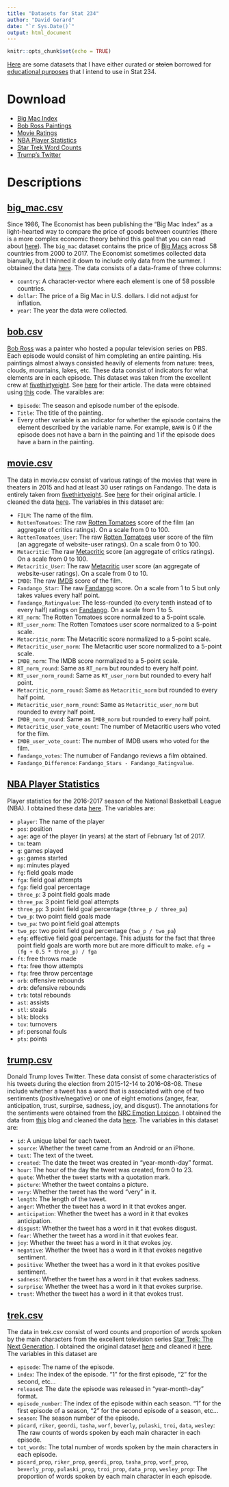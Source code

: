 ---
title: "Datasets for Stat 234"
author: "David Gerard"
date: "`r Sys.Date()`"
output: html_document
---

```{r setup, include=FALSE}
knitr::opts_chunk$set(echo = TRUE)
```

[Here](https://github.com/dcgerard/stat234/tree/master/data) are some datasets that I have either curated or <s>stolen</s> borrowed for [educational purposes](https://en.wikipedia.org/wiki/Fair_use) that I intend to use in Stat 234.

# Download

* <a href="https://github.com/dcgerard/stat234/raw/master/data/big_mac.csv" download>Big Mac Index</a>
* <a href="https://github.com/dcgerard/stat234/raw/master/data/bob.csv" download>Bob Ross Paintings</a>
* <a href="https://github.com/dcgerard/stat234/raw/master/data/movie.csv" download>Movie Ratings</a>
* <a href="https://github.com/dcgerard/stat234/raw/master/data/nba2016.csv" download>NBA Player Statistics</a>
* <a href="https://github.com/dcgerard/stat234/raw/master/data/trek.csv" download>Star Trek Word Counts</a>
* <a href="https://github.com/dcgerard/stat234/raw/master/data/trump.csv" download>Trump's Twitter</a>


# Descriptions

## <a href="https://github.com/dcgerard/stat234/raw/master/data/big_mac.csv" download>big_mac.csv</a>

Since 1986, The Economist has been publishing the "Big Mac Index" as a light-hearted way to compare the price of goods between countries (there is a more complex economic theory behind this goal that you can read about [here](https://en.wikipedia.org/wiki/Purchasing_power_parity)). The `big_mac` dataset contains the price of [Big Macs](https://en.wikipedia.org/wiki/Big_Mac) across 58 countries from 2000 to 2017. The Economist sometimes collected data bianually, but I thinned it down to include only data from the summer. I obtained the data [here](http://www.economist.com/content/big-mac-index). The data consists of a data-frame of three columns:

* `country`: A character-vector where each element is one of 58 possible countries.
* `dollar`: The price of a Big Mac in U.S. dollars. I did not adjust for inflation.
* `year`: The year the data were collected.

## <a href="https://github.com/dcgerard/stat234/raw/master/data/bob.csv" download>bob.csv</a>

[Bob Ross](https://en.wikipedia.org/wiki/Bob_Ross) was a painter who hosted a popular television series on PBS. Each episode would consist of him completing an entire painting. His paintings almost always consisted heavily of elements from nature: trees, clouds, mountains, lakes, etc. These data consist of indicators for what elements are in each episode. This dataset was taken from the excellent crew at [fivethirtyeight](https://github.com/fivethirtyeight/data/tree/master/bob-ross). See [here](https://fivethirtyeight.com/features/a-statistical-analysis-of-the-work-of-bob-ross/) for their article. The data were obtained using [this](https://github.com/dcgerard/stat234/blob/master/analysis/clean_datasets/bob_ross/get_bob.R) code. The varaibles are:

* `Episode`: The season and episode number of the episode.
* `Title`: The title of the painting.
* Every other variable is an indicator for whether the episode contains the element described by the variable name. For example, `BARN` is 0 if the episode does not have a barn in the painting and 1 if the episode does have a barn in the painting.


## <a href="https://github.com/dcgerard/stat234/raw/master/data/movie.csv" download>movie.csv</a>

The data in movie.csv consist of various ratings of the movies that were in theaters in 2015 and had at least 30 user ratings on Fandango. The data is entirely taken from [fivethirtyeight](https://github.com/fivethirtyeight/data/tree/master/fandango). See [here](https://fivethirtyeight.com/features/fandango-movies-ratings/) for their original article. I cleaned the data [here](https://github.com/dcgerard/stat234/blob/master/analysis/clean_datasets/movie/movie.R). The variables in this dataset are:

* `FILM`: The name of the film.
* `RottenTomatoes`: The raw [Rotten Tomatoes](https://www.rottentomatoes.com/) score of the film (an aggregate of critics ratings). On a scale from 0 to 100.
* `RottenTomatoes_User`: The raw [Rotten Tomatoes](https://www.rottentomatoes.com/) user score of the film (an aggregate of website-user ratings). On a scale from 0 to 100.
* `Metacritic`: The raw [Metacritic](http://www.metacritic.com/) score (an aggregate of critics ratings). On a scale from 0 to 100.
* `Metacritic_User`: The raw [Metacritic](http://www.metacritic.com/) user score (an aggregate of website-user ratings). On a scale from 0 to 10.
* `IMDB`: The raw [IMDB](http://www.imdb.com/) score of the film.
* `Fandango_Star`: The raw [Fandango](https://www.fandango.com/) score. On a scale from 1 to 5 but only takes values every half point.
* `Fandango_Ratingvalue`: The less-rounded (to every tenth instead of to every half) ratings on [Fandango](https://www.fandango.com/). On a scale from 1 to 5.
* `RT_norm`: The Rotten Tomatoes score normalized to a 5-point scale.
* `RT_user_norm`: The Rotten Tomatoes user score normalized to a 5-point scale.
* `Metacritic_norm`: The Metacritic score normalized to a 5-point scale.
* `Metacritic_user_norm`: The Metacritic user score normalized to a 5-point scale.
* `IMDB_norm`: The IMDB score normalized to a 5-point scale.
* `RT_norm_round`: Same as `RT_norm` but rounded to every half point.
* `RT_user_norm_round`: Same as `RT_user_norm` but rounded to every half point.
* `Metacritic_norm_round`: Same as `Metacritic_norm` but rounded to every half point.
* `Metacritic_user_norm_round`: Same as `Metacritic_user_norm` but rounded to every half point.
* `IMDB_norm_round`: Same as `IMDB_norm` but rounded to every half point.
* `Metacritic_user_vote_count`: The number of Metacritic users who voted for the film.
* `IMDB_user_vote_count`: The number of IMDB users who voted for the film.
* `Fandango_votes`: The numuber of Fandango reviews a film obtained.
* `Fandango_Difference`: `Fandango_Stars - Fandango_Ratingvalue`.

## <a href="https://github.com/dcgerard/stat234/raw/master/data/nba2016.csv" download>NBA Player Statistics</a>

Player statistics for the 2016-2017 season of the National Basketball League (NBA). I obtained these data [here](https://www.basketball-reference.com/leagues/NBA_2017_totals.html). The variables are:

* `player`: The name of the player
* `pos`: position
* `age`: age of the player (in years) at the start of February 1st of 2017.
* `tm`: team
* `g`: games played
* `gs`: games started
* `mp`: minutes played
* `fg`: field goals made
* `fga`: field goal attempts
* `fgp`: field goal percentage
* `three_p`: 3 point field goals made
* `three_pa`: 3 point field goal attempts
* `three_pp`: 3 point field goal percentage (`three_p / three_pa`)
* `two_p`: two point field goals made
* `two_pa`: two point field goal attempts
* `two_pp`: two point field goal percentage (`two_p / two_pa`)
* `efg`: effective field goal percentage. This adjusts for the fact that three point field goals are worth more but are more difficult to make. `efg = (fg + 0.5 * three_p) / fga`
* `ft`: free throws made
* `fta`: free thow attempts
* `ftp`: free throw percentage
* `orb`: offensive rebounds
* `drb`: defensive rebounds
* `trb`: total rebounds
* `ast`: assists
* `stl`: steals
* `blk`: blocks
* `tov`: turnovers
* `pf`: personal fouls
* `pts`: points

## <a href="https://github.com/dcgerard/stat234/raw/master/data/trump.csv" download>trump.csv</a>

Donald Trump loves Twitter. These data consist of some characteristics of his tweets during the election from 2015-12-14 to 2016-08-08. These include whether a tweet has a word that is associated with one of two sentiments (positive/negative) or one of eight emotions (anger, fear, anticipation, trust, surpirse, sadness, joy, and disgust). The annotations for the sentiments were obtained from the [NRC Emotion Lexicon](http://saifmohammad.com/WebPages/NRC-Emotion-Lexicon.htm). I obtained the data from [this](http://varianceexplained.org/r/trump-tweets/) blog and cleaned the data [here](https://github.com/dcgerard/stat234/blob/master/analysis/clean_datasets/trump_tweets/trump_tweets.R). The variables in this dataset are:

* `id`: A unique label for each tweet.
* `source`: Whether the tweet came from an Android or an iPhone.
* `text`: The text of the tweet.
* `created`: The date the tweet was created in "year-month-day" format.
* `hour`: The hour of the day the tweet was created, from 0 to 23.
* `quote`: Whether the tweet starts with a quotation mark.
* `picture`: Whether the tweet contains a picture.
* `very`: Whether the tweet has the word "very" in it.
* `length`: The length of the tweet.
* `anger`: Whether the tweet has a word in it that evokes anger.
* `anticipation`: Whether the tweet has a word in it that evokes anticipation.
* `disgust`: Whether the tweet has a word in it that evokes disgust.
* `fear`: Whether the tweet has a word in it that evokes fear.
* `joy`: Whether the tweet has a word in it that evokes joy.
* `negative`: Whether the tweet has a word in it that evokes negative sentiment.
* `positive`: Whether the tweet has a word in it that evokes positive sentiment.
* `sadness`: Whether the tweet has a word in it that evokes sadness.
* `surprise`: Whether the tweet has a word in it that evokes surprise.
* `trust`: Whether the tweet has a word in it that evokes trust.



## <a href="https://github.com/dcgerard/stat234/raw/master/data/trek.csv" download>trek.csv</a>

The data in trek.csv consist of word counts and proportion of words spoken by the main characters from the excellent television series [Star Trek: The Next Generation](https://en.wikipedia.org/wiki/Star_Trek:_The_Next_Generation). I obtained the original dataset [here](https://github.com/RMHogervorst/TNG) and cleaned it [here](https://github.com/dcgerard/stat234/blob/master/analysis/clean_datasets/star_trek/get_tng.R). The variables in this dataset are

* `episode`: The name of the episode.
* `index`: The index of the episode. "1" for the first episode, "2" for the second, etc...
* `released`: The date the episode was released in "year-month-day" format.
* `episode_number`: The index of the episode within each season. "1" for the first episode of a season, "2" for the second episode of a season, etc...
* `season`: The season number of the episode.
* `picard`, `riker`, `geordi`, `tasha`, `worf`, `beverly`, `pulaski`, `troi`, `data`, `wesley`: The raw counts of words spoken by each main character in each episode.
* `tot_words`: The total number of words spoken by the main characters in each episode.
* `picard_prop`, `riker_prop`, `geordi_prop`, `tasha_prop`, `worf_prop`, `beverly_prop`, `pulaski_prop`, `troi_prop`, `data_prop`, `wesley_prop`: The proportion of words spoken by each main character in each episode.
